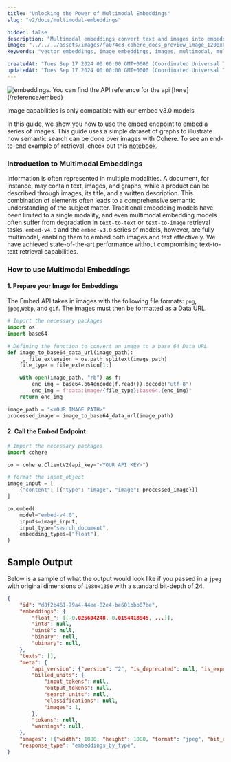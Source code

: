 ```yaml
---
title: "Unlocking the Power of Multimodal Embeddings"
slug: "v2/docs/multimodal-embeddings"

hidden: false
description: "Multimodal embeddings convert text and images into embeddings for search and classification (API v2)."
image: "../../../assets/images/fa074c3-cohere_docs_preview_image_1200x630_copy.jpg"  
keywords: "vector embeddings, image embeddings, images, multimodal, multimodal embeddings, embeddings, natural language processing"

createdAt: "Tues Sep 17 2024 00:00:00 GMT+0000 (Coordinated Universal Time)"
updatedAt: "Tues Sep 17 2024 00:00:00 GMT+0000 (Coordinated Universal Time)"
---
```

<img src='../../../assets/images/multi-modal-guide-header.png' alt='embeddings.' />

<Note title="This Guide Uses the Embed API.">  
 You can find the API reference for the api [here](/reference/embed)
 
 Image capabilities is only compatible with our embed v3.0 models
</Note>

In this guide, we show you how to use the embed endpoint to embed a series of images. This guide uses a simple dataset of graphs to illustrate how semantic search can be done over images with Cohere. To see an end-to-end example of retrieval, check out this [notebook](https://github.com/cohere-ai/cohere-developer-experience/blob/main/notebooks/Multimodal_Semantic_Search.ipynb).

### Introduction to Multimodal Embeddings

Information is often represented in multiple modalities. A document, for instance, may contain text, images, and graphs, while a product can be described through images, its title, and a written description. This combination of elements often leads to a comprehensive semantic understanding of the subject matter. Traditional embedding models have been limited to a single modality, and even multimodal embedding models often suffer from degradation in `text-to-text` or `text-to-image` retrieval tasks. `embed-v4.0` and the `embed-v3.0` series of models, however, are fully multimodal, enabling them to embed both images and text effectively. We have achieved state-of-the-art performance without compromising text-to-text retrieval capabilities.

### How to use Multimodal Embeddings

#### 1\. Prepare your Image for Embeddings

The Embed API takes in images with the following file formats: `png`, `jpeg`,`Webp`, and `gif`. The images must then be formatted as a Data URL.

```python PYTHON
# Import the necessary packages
import os
import base64

# Defining the function to convert an image to a base 64 Data URL
def image_to_base64_data_url(image_path):
    _, file_extension = os.path.splitext(image_path)
    file_type = file_extension[1:]

    with open(image_path, "rb") as f:
        enc_img = base64.b64encode(f.read()).decode("utf-8")
        enc_img = f"data:image/{file_type};base64,{enc_img}"
    return enc_img

image_path = "<YOUR IMAGE PATH>"
processed_image = image_to_base64_data_url(image_path)
```
#### 2\. Call the Embed Endpoint
```python PYTHON
# Import the necessary packages
import cohere

co = cohere.ClientV2(api_key="<YOUR API KEY>")

# format the input_object
image_input = [
    {"content": [{"type": "image", "image": processed_image}]}
]

co.embed(
    model="embed-v4.0",
    inputs=image_input,
    input_type="search_document",
    embedding_types=["float"],
)
```
## Sample Output
Below is a sample of what the output would look like if you passed in a `jpeg` with original dimensions of `1080x1350` with a standard bit-depth of 24.
```json JSON
{
    "id": "d8f2b461-79a4-44ee-82e4-be601bbb07be",
    "embeddings": {
        "float_": [[-0.025604248, 0.0154418945, ...]],
        "int8": null,
        "uint8": null,
        "binary": null,
        "ubinary": null,
    },
    "texts": [],
    "meta": {
        "api_version": {"version": "2", "is_deprecated": null, "is_experimental": null},
        "billed_units": {
            "input_tokens": null,
            "output_tokens": null,
            "search_units": null,
            "classifications": null,
            "images": 1,
        },
        "tokens": null,
        "warnings": null,
    },
    "images": [{"width": 1080, "height": 1080, "format": "jpeg", "bit_depth": 24}],
    "response_type": "embeddings_by_type",
}
```
